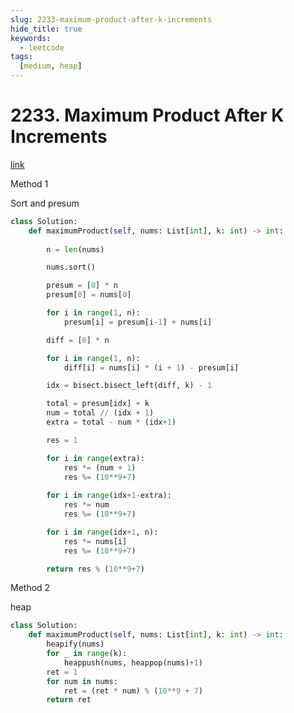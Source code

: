 ```yaml
---
slug: 2233-maximum-product-after-k-increments
hide_title: true
keywords:
  - leetcode
tags:
  [medium, heap]
---
```


# 2233. Maximum Product After K Increments

[link](https://leetcode.com/problems/maximum-product-after-k-increments/description/)

Method 1

Sort and presum

```python
class Solution:
    def maximumProduct(self, nums: List[int], k: int) -> int:
        
        n = len(nums)

        nums.sort()

        presum = [0] * n
        presum[0] = nums[0]

        for i in range(1, n):
            presum[i] = presum[i-1] + nums[i]

        diff = [0] * n

        for i in range(1, n):
            diff[i] = nums[i] * (i + 1) - presum[i]

        idx = bisect.bisect_left(diff, k) - 1

        total = presum[idx] + k
        num = total // (idx + 1)
        extra = total - num * (idx+1)

        res = 1

        for i in range(extra):
            res *= (num + 1)
            res %= (10**9+7)
        
        for i in range(idx+1-extra):
            res *= num
            res %= (10**9+7)

        for i in range(idx+1, n):
            res *= nums[i]
            res %= (10**9+7)

        return res % (10**9+7)


```

Method 2

heap

```python
class Solution:
    def maximumProduct(self, nums: List[int], k: int) -> int:
        heapify(nums)
        for _ in range(k):
            heappush(nums, heappop(nums)+1)
        ret = 1
        for num in nums:
            ret = (ret * num) % (10**9 + 7)
        return ret 
```
